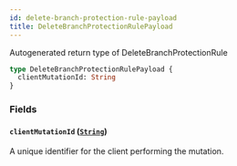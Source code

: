 ```yaml
---
id: delete-branch-protection-rule-payload
title: DeleteBranchProtectionRulePayload
---
```


Autogenerated return type of DeleteBranchProtectionRule

```graphql
type DeleteBranchProtectionRulePayload {
  clientMutationId: String
}
```

### Fields

#### `clientMutationId` ([`String`](/docs/api/scalars/string))

A unique identifier for the client performing the mutation.
